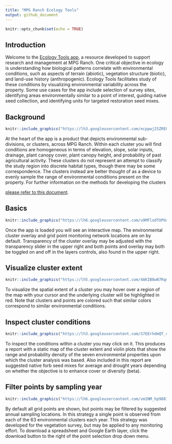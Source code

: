 ```yaml
---
title: "MPG Ranch Ecology Tools"
output: github_document
---
```


```r
knitr::opts_chunk$set(echo = TRUE)
```

## Introduction

Welcome to the [Ecology Tools app](mpgranch.shinyapps.io/ecology_tools), a resource developed to support research and management at MPG Ranch. One critical objective in ecology is understanding how biological patterns correlate with environmental conditions, such as aspects of terrain (abiotic), vegetation structure (biotic), and land-use history (anthropogenic). Ecology Tools facilitates study of these conditions by visualizing environmental variability across the property. Some use cases for the app include selection of survey sites, identifying areas environmentally similar to a point of interest, guiding native seed collection, and identifying units for targeted restoration seed mixes. 

## Background

```r
knitr::include_graphics("https://lh3.googleusercontent.com/ecppwj25ZREUdS0ZmFUkZG4xNdoC5Vz-3oYmjwtFKb7NyFCADvBN2nq_iDTE63OEPvVfCwUvLDoFHNdQJ38h1mOakXssvLPx1bbvNIfYz0L4ykryJHfBhrFY89ayXZPFvqr_sn6k")
```
At the heart of the app is a product that depicts environmental sub-divisions, or clusters, across MPG Ranch. Within each cluster you will find conditions are homogeneous in terms of elevation, slope, solar inputs, drainage, plant canopy cover, plant canopy height, and probability of past agricultural activity. These clusters do not represent an attempt to classify the study region into discrete habitat types, though there may be some correspondence. The clusters instead are better thought of as a device to evenly sample the range of environmental conditions present on the property. For further information on the methods for developing the clusters   

[please refer to this document](https://docs.google.com/document/d/e/2PACX-1vTcnPVBAkI0Pbwa0gc0LmNPKL_91BtwnLOWDMSwurHrc_D9l45IKcbwOtw3Uhu_iA4zTXU6F5Xs1Zph/pub).  

## Basics
```r
knitr::include_graphics("https://lh6.googleusercontent.com/u9MFlodTUPUad1k9QrLgnT3XGsG0_87nRpxbRjZOSqdCjaWz00_Azd0zLH9xikPb_24HsI7KEkfRUXlhzFNGv2r83HwD5U5jjvhJspfbsxifFPimoHyDEsWdG5a6XSVC1mnoCas7")
```

Once the app is loaded you will see an interactive map. The environmental cluster overlay and grid point monitoring network locations are on by default. Transparency of the cluster overlay may be adjusted with the transparency slider in the upper right and both points and overlay may both be toggled on and off in the layers controls, also found in the upper right.

## Visualize cluster extent
```r
knitr::include_graphics("https://lh5.googleusercontent.com/4AKIB8wN7RqmCMaYjdcfLh-lohiQsMY-m1byj-omUO7jZYgmxCioALcTVKLXnMfmNGiAZtzYoDi9Clx1fNF84XXh2-ptZehjeE2kBeV_d4Sn9wCzAyIO629u4mnntrbkMO10n8nR")
```

To visualize the spatial extent of a cluster you may hover over a region of the map with your cursor and the underlying cluster will be highlighted in red. Note that clusters and points are colored such that similar colors correspond to similar environmental conditions. 

## Inspect cluster conditions
```r
knitr::include_graphics("https://lh3.googleusercontent.com/S7EErhdmQT_cZxVPthcBGwksvNexmxev13mFyR5gHSmvM6-CkC4tXVJz-jVtaROXtKbbVAW5soyJL29ZzkBKa5lvrdPuO6wekdCETLIkG8mxtwaIqGfa6f28MIHIbVm-Xvr3ByL7")
```

To inspect the conditions within a cluster you may click on it. This produces a report with a static map of the cluster extent and violin plots that show the range and probability density of the seven environmental properties upon which the cluster analysis was based. Also included in this report are suggested native forb seed mixes for average and drought years depending on whether the objective is to enhance cover or diversity (beta).

## Filter points by sampling year
```r
knitr::include_graphics("https://lh6.googleusercontent.com/vmINM_hp988IJsOjr83Rc0AscPhSTmzpo6xHGg2jnVFr4VpPzu26h4RDxmxiZ2gjdtRbJ90hDo0sul-sIcpClEsHsnAisQi8gQtr1xu4Ke94uorof8bA_z8FXtq3MovX6409eUw3")
```

By default all grid points are shown, but points may be filtered by suggested annual sampling locations. In this strategy a single point is observed from each of the 63 environmental clusters each year. This strategy was developed for the vegetation survey, but may be applied to any monitoring effort. To download a spreadsheet and Google Earth layer, click the download button to the right of the point selection drop down menu. 

